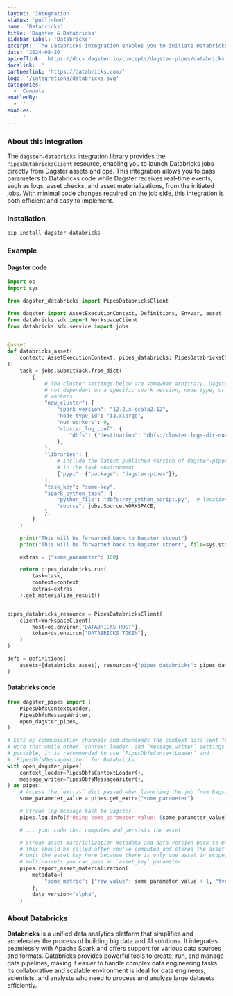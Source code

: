 ```yaml
---
layout: 'Integration'
status: 'published'
name: 'Databricks'
title: 'Dagster & Databricks'
sidebar_label: 'Databricks'
excerpt: 'The Databricks integration enables you to initiate Databricks jobs directly from Dagster, seamlessly pass parameters to your code, and stream logs and structured messages back into Dagster.'
date: '2024-08-20'
apireflink: 'https://docs.dagster.io/concepts/dagster-pipes/databricks'
docslink: ''
partnerlink: 'https://databricks.com/'
logo: '/integrations/databricks.svg'
categories:
  - 'Compute'
enabledBy:
  - ''
enables:
  - ''
---
```


### About this integration

The `dagster-databricks` integration library provides the `PipesDatabricksClient` resource, enabling you to launch Databricks jobs directly from Dagster assets and ops. This integration allows you to pass parameters to Databricks code while Dagster receives real-time events, such as logs, asset checks, and asset materializations, from the initiated jobs. With minimal code changes required on the job side, this integration is both efficient and easy to implement.

### Installation

```bash
pip install dagster-databricks
```

### Example

#### Dagster code

```python
import os
import sys

from dagster_databricks import PipesDatabricksClient

from dagster import AssetExecutionContext, Definitions, EnvVar, asset
from databricks.sdk import WorkspaceClient
from databricks.sdk.service import jobs


@asset
def databricks_asset(
    context: AssetExecutionContext, pipes_databricks: PipesDatabricksClient
):
    task = jobs.SubmitTask.from_dict(
        {
            # The cluster settings below are somewhat arbitrary. Dagster Pipes is
            # not dependent on a specific spark version, node type, or number of
            # workers.
            "new_cluster": {
                "spark_version": "12.2.x-scala2.12",
                "node_type_id": "i3.xlarge",
                "num_workers": 0,
                "cluster_log_conf": {
                    "dbfs": {"destination": "dbfs:/cluster-logs-dir-noexist"},
                },
            },
            "libraries": [
                # Include the latest published version of dagster-pipes on PyPI
                # in the task environment
                {"pypi": {"package": "dagster-pipes"}},
            ],
            "task_key": "some-key",
            "spark_python_task": {
                "python_file": "dbfs:/my_python_script.py",  # location of target code file
                "source": jobs.Source.WORKSPACE,
            },
        }
    )

    print("This will be forwarded back to Dagster stdout")
    print("This will be forwarded back to Dagster stderr", file=sys.stderr)

    extras = {"some_parameter": 100}

    return pipes_databricks.run(
        task=task,
        context=context,
        extras=extras,
    ).get_materialize_result()


pipes_databricks_resource = PipesDatabricksClient(
    client=WorkspaceClient(
        host=os.environ["DATABRICKS_HOST"],
        token=os.environ["DATABRICKS_TOKEN"],
    )
)

defs = Definitions(
    assets=[databricks_asset], resources={"pipes_databricks": pipes_databricks_resource}
)
```

#### Databricks code

```python
from dagster_pipes import (
    PipesDbfsContextLoader,
    PipesDbfsMessageWriter,
    open_dagster_pipes,
)

# Sets up communication channels and downloads the context data sent from Dagster.
# Note that while other `context_loader` and `message_writer` settings are
# possible, it is recommended to use `PipesDbfsContextLoader` and
# `PipesDbfsMessageWriter` for Databricks.
with open_dagster_pipes(
    context_loader=PipesDbfsContextLoader(),
    message_writer=PipesDbfsMessageWriter(),
) as pipes:
    # Access the `extras` dict passed when launching the job from Dagster.
    some_parameter_value = pipes.get_extra("some_parameter")

    # Stream log message back to Dagster
    pipes.log.info(f"Using some_parameter value: {some_parameter_value}")

    # ... your code that computes and persists the asset

    # Stream asset materialization metadata and data version back to Dagster.
    # This should be called after you've computed and stored the asset value. We
    # omit the asset key here because there is only one asset in scope, but for
    # multi-assets you can pass an `asset_key` parameter.
    pipes.report_asset_materialization(
        metadata={
            "some_metric": {"raw_value": some_parameter_value + 1, "type": "int"}
        },
        data_version="alpha",
    )

```

### About Databricks

**Databricks** is a unified data analytics platform that simplifies and accelerates the process of building big data and AI solutions. It integrates seamlessly with Apache Spark and offers support for various data sources and formats. Databricks provides powerful tools to create, run, and manage data pipelines, making it easier to handle complex data engineering tasks. Its collaborative and scalable environment is ideal for data engineers, scientists, and analysts who need to process and analyze large datasets efficiently.
